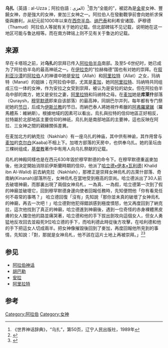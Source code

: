 '''乌扎'''（英語 : al-Uzza；阿拉伯語 : العزى‎）<ref>《世界神话辞典》，“乌扎”，第50页，辽宁人民出版社，1989年</ref>意为“全能的”，被認為是[[金星|金星]]女神、豐饒女神，亦是強大的女神，麥加三女神之一。阿拉伯人在發動戰爭前會向她祈求保衛與勝利，从纪元前1000年以来在[[西奈半岛|西奈半岛]]、[[纳巴泰|纳巴泰]]和利希安诸国、萨穆德（Thamud）阿拉伯人等就有关于她的记载。但北部碑铭不见记载，说明她在这一地区可能与鲁达相等。而在南方碑铭上则不见有关于鲁达的记载。

== 来源 ==
早在卡塔班之前，对'''乌扎'''的崇拜已传入[[阿拉伯半岛|阿拉伯半岛]]南部。及至5-6世纪时，她已成为了阿拉伯半岛的最高神祇之一。在[[伊拉克|伊拉克]]的“拉赫梅德”国也有对她的崇拜。在[[叙利亚|叙利亚]][[沙漠|沙漠]]的[[阿拉伯|阿拉伯]]人的神谱中她是[[安拉|安拉]]（Allah）和[[阿勒特_(神话)|阿里拉特]]（Allat）之女，玛纳特（Manat）的姐妹；在阿拉伯中部，尤其是[[麦加|麦加]]，她同[[阿勒特_(神话)|阿里拉特]]、玛纳特共同组成三位一体的女神，作为安拉之女受到崇拜，被认为是安拉的幼女。但在阿拉伯半岛中部的南方，她又是安拉之妻，[[阿勒特_(神话)|阿里拉特]]和玛纳特之母。在[[麦加|麦加]]她是'''库莱什'''部落（Quraysh，[[穆罕默德|穆罕默德]]即来自该部落）的最高神，同胡巴尔并列，每年都有专门祭祀她的[[节日|节日]]，后成为[[伊斯兰教|伊斯兰教]]的节日。而納巴泰人將她視作希臘的[[阿弗羅黛娣|阿弗羅黛娣]]（羅馬體系：維納斯）。根據地域的因素可以看出，烏扎與拉特的信仰地區正好相反，拉特屬於北部地區主要信仰的神祇，烏扎則是南部地區的主要神，這也反映在阿拉、三女神之間的親緣關係差異。

在麦加北方的納克拉（Nakhlah）有一座乌扎的神庙，其中供有神谕，其作用曾与[[麦加|麦加]]的[[克尔白|克尔白]](Kaaba)不相上下。加塔方部落的天房中，也供奉乌扎。她的圣坛由三棵树组成，[[基督教|基督教]]著作中有用人向乌扎祭献的记载。

烏札的神殿同樣也是在西元630年毀於穆罕默德的命令下。在穆罕默德重返麥加後，他決定開始消除前伊斯蘭時期的信仰，他派了[[哈立德·本·瓦利德|哈立德•伊本•瓦利德]]( Khalid ibn Al-Walid) 前去納克拉（Nakhlah），那裡正是崇拜女神烏札的古萊什部落、奇南納(Kinanah)部落所在，女神烏札在當地受到極高的崇尚。哈立德派出了30人前去破壞神廟，而那裏出現了兩個女神烏札，一為真、一為假，哈立德第一次到了假的神廟並破壞它，回到穆罕默德身邊向使者回報任務時，先知便問他「你有看見任何不尋常的事嗎？」 哈立德回復「沒有」先知說「那你並未真的破壞了女神烏札的神廟，再去一次吧！」哈立德對他犯得錯誤感到極度憤怒，他又再度回到了納克拉，這次他找到了真正的神廟，哈立德進到神廟後，遇到一位奇怪的赤身裸體黑皮膚的女人擋住他的路並痛哭著，哈立德和他的手下拔出劍攻向這個女人，但女人勇猛地反攻回去並殺死9位哈立德的手下，而哈利德此時從後方攻擊，在哈利德和他的手下把這女人切成兩半。把女神像摧毀後回到了麥加，再度回報他所見到的事情，先知說：「對，那就是女神烏札，他不該在這片土地上再被崇拜。」<ref>{{Cite journal|title=The “Sealed Nectar”: An Overview of a Sufi Treatise of 'Umar al-Suhrawardī (d. 632 AH/1234 AD)|url=http://dx.doi.org/10.1163/057053910x12625688929101|last=Salamah-Qudsi|first=Arin Shawkat|date=2010-03-01|journal=Arabica|issue=1|doi=10.1163/057053910x12625688929101|volume=57|pages=30–56|issn=0570-5398}}</ref><ref>{{Cite journal|title=Exciting new ideas in medical education emerged from SIMEC 2012|url=http://dx.doi.org/10.3109/0142159x.2013.767440|last=Al-Shafei|first=Ahmad I.|last2=Abdulrahman|first2=Khalid A. Bin|date=2013-04|journal=Medical Teacher|issue=sup1|doi=10.3109/0142159x.2013.767440|volume=35|pages=S1–S4|issn=0142-159X|last3=Al-Qumaizi|first3=Khalid I.|last4=Al-Rashed|first4=Waleed A.|last5=Al-Khamees|first5=Osama A.|last6=Al-Shaqha|first6=Waleed M.|last7=Obeidat|first7=Akef}}</ref>

== 参见 ==
* [[阿拉伯神话|阿拉伯神话]]
* [[胡巴勒|胡巴勒]]
* [[安拉|安拉]]
* [[阿勒特_(神话)|阿里拉特]]

== 参考 ==
{{Commons category|Al-Uzza}}
{{reflist}}

[[Category:阿拉伯|Category:阿拉伯]]
[[Category:女神|Category:女神]]